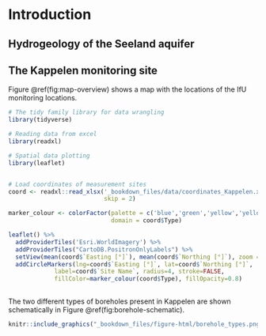 # Introduction {#intro}

## Hydrogeology of the Seeland aquifer

## The Kappelen monitoring site
Figure \@ref(fig:map-overview) shows a map with the locations of the IfU monitoring locations.   

```r

# The tidy family library for data wrangling
library(tidyverse)

# Reading data from excel
library(readxl)

# Spatial data plotting 
library(leaflet)


# Load coordinates of measurement sites
coord <- readxl::read_xlsx('_bookdown_files/data/coordinates_Kappelen.xlsx',
                           skip = 2)

marker_colour <- colorFactor(palette = c('blue','green','yellow','yellow'), 
                             domain = coord$Type)

leaflet() %>% 
  addProviderTiles('Esri.WorldImagery') %>%
  addProviderTiles("CartoDB.PositronOnlyLabels") %>%
  setView(mean(coord$`Easting [°]`), mean(coord$`Northing [°]`), zoom = 15) %>%
  addCircleMarkers(lng=coord$`Easting [°]`, lat=coord$`Northing [°]`, 
             label=coord$`Site Name`, radius=4, stroke=FALSE,
             fillColor=marker_colour(coord$Type), fillOpacity=0.8)
  
```

The two different types of boreholes present in Kappelen are shown schematically in Figure \@ref(fig:borehole-schematic). 

```r
knitr::include_graphics("_bookdown_files/figure-html/borehole_types.png")
```

